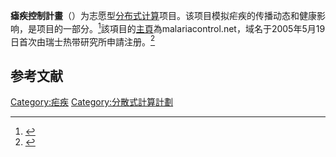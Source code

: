 {{Expand language|1=en|time=2022-01-11T07:15:32+00:00}}
{{Citation style|time=2022-01-11T07:15:32+00:00}}
{{Infobox distributed computing project
| name                    = 疟疾控制计划
| logo                    = 
| developer               = {{tsl|en|Swiss Tropical Institute|瑞士热带研究所}}
| released                = {{start date |2006|12|19}}<ref>{{cite web|last1=Maire|title=Migration to new server|url=http://www.malariacontrol.net/forum_thread.php?id=311|website=malariacontrol.net|accessdate=2017-06-10|date=2016-12-19|url-status=bot: unknown|archiveurl=https://web.archive.org/web/20160327045109/http://www.malariacontrol.net/forum_thread.php?id=311|archivedate=2016-03-27}}</ref>
| operating system        = [[跨平臺|跨平臺]]
| platform                = [[BOINC|BOINC]]
| status                  = 自2016年6月21日起停用
| website                 = {{url|http://www.malariacontrol.net/}}{{Dead link | date = November 2021}}
| performance             = 12.155[[每秒浮點運算次數|每秒浮點運算次數]] (2014)<ref name="BOINstats">{{cite web|title=Detailed stats - Malaria Control|url=http://boincstats.com/en/stats/17/project/detail|publisher=BOINCstats|accessdate=2017-06-14|date=2014-10-15|url-status=bot: unknown|archiveurl=https://web.archive.org/web/20141015012304/http://boincstats.com/en/stats/17/project/detail|archivedate=2014-10-15}}</ref>
| active users            = 7,907 (2014)<ref name="BOINstats"/>
| total users             = 200,749 (2014)<ref name="BOINstats"/>
| active hosts            = 29,988(2014)<ref name="BOINstats"/>
| total hosts             = 545,517 (2014)<ref name="BOINstats"/>
}}
'''瘧疾控制計畫'''（{{lang-en|Malaria Control Project}}）为志愿型[[分布式计算|分布式计算]]项目。该项目模拟疟疾的传播动态和健康影响，是{{tsl|en|Africa@home}}项目的一部分。<ref name="nationalgeographic">{{cite news|last1=Lovgren|first1=Stefan|title=Malaria Battlers Enlist Power of Your PC|url=http://news.nationalgeographic.com/news/2006/08/060808-malaria.html|accessdate=2017-06-10|publisher=National Geographic|date=2006-08-08|archiveurl=https://web.archive.org/web/20140902224121/http://news.nationalgeographic.com/news/2006/08/060808-malaria.html|archivedate=2014-09-02}}</ref>該項目的[[主頁|主頁]]為malariacontrol.net，域名于2005年5月19日首次由瑞士热带研究所申請注册。<ref>{{cite web|title=Malariacontrol.net domain information|url=https://www.whois.com/whois/malariacontrol.net|website=whois.com|accessdate=10 June 2017|archive-date=2022-01-11|archive-url=https://web.archive.org/web/20220111071411/https://www.whois.com/whois/malariacontrol.net|dead-url=no}}</ref>

==参考文献==
{{reflist}}

{{Compu-stub}}
{{BOINC topics}}

[[Category:疟疾|Category:疟疾]]
[[Category:分散式計算計劃|Category:分散式計算計劃]]